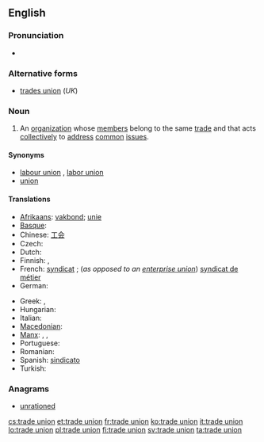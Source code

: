 ==English==

===Pronunciation===
* {{audio|En-uk-trade union.ogg|Audio (UK)}}

===Alternative forms===
* [[trades union]] (''UK'')

===Noun===
{{en-noun|sg=[[trade]] [[union]]}}

# An [[organization]] whose [[member]]s belong to the same [[trade]] and that acts [[collectively]] to [[address]] [[common]] [[issue]]s.

====Synonyms====
* [[labour union]] {{qualifier|Canada}}, [[labor union]] {{qualifier|North America}}
* [[union]]

====Translations====
{{trans-top|organization}}
* [[Afrikaans]]: [[vakbond]]; [[unie]]
* [[Basque]]: {{t|eu|sindikatu}}
* Chinese: [[工会]]
* Czech: {{t-|cs|odbory|m|p}}
* Dutch: {{t+|nl|vakbond|m}}
* Finnish: {{t-|fi|ammattiyhdistys}}, {{t-|fi|ammattiliitto}}
* French: [[syndicat]] {{m}}; (''as opposed to an [[enterprise union]]'') [[syndicat de métier]] {{m}}
* German: {{t+|de|Gewerkschaft|f}}
{{trans-mid}}
* Greek: {{t|el|συντεχνία|f}}, {{t|el|συνδικάτο|n}}
* Hungarian: {{t|hu|szakszervezet}}
* Italian: {{t+|it|sindacato|m}}
* [[Macedonian]]: {{t-|mk|синдикат|m|tr=sindikát}}
* [[Manx]]: {{t|gv|sheshaght cheirdee|f}}, {{t|gv|keird-chummyn|m}}, {{t|gv|keird-heshaght|f}}
* Portuguese: {{t+|pt|sindicato|m}}
* Romanian: {{t|ro|sindicat comercial}}
* Spanish: [[sindicato]] {{s}} {{m}}
* Turkish: {{t+|tr|sendika}}
{{trans-bottom}}

===Anagrams===
* [[unrationed#English|unrationed]]

[[cs:trade union]]
[[et:trade union]]
[[fr:trade union]]
[[ko:trade union]]
[[it:trade union]]
[[lo:trade union]]
[[pl:trade union]]
[[fi:trade union]]
[[sv:trade union]]
[[ta:trade union]]